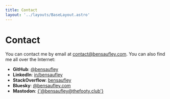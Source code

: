 ```yaml
---
title: Contact
layout: '../layouts/BaseLayout.astro'
---
```




# Contact

You can contact me by email at [contact@bensaufley.com](mailto:contact@bensaufley.com). You can also find me all over the Internet:

<ul class={styles.contact}>
  <li><GitHub /> <strong>GitHub</strong>: <a href="https://github.com/bensaufley" target="_blank">@bensaufley</a></li>
  <li><LinkedIn /> <strong>LinkedIn</strong>: <a href="https://www.linkedin.com/in/bensaufley" target="_blank">in/bensaufley</a></li>
  <li><StackOverflow /> <strong>StackOverflow</strong>: <a href="https://stackoverflow.com/users/323677/ben-saufley?tab=profile" target="_blank">bensaufley</a></li>
  <li><Bluesky /> <strong>Bluesky</strong>: <a href="https://bsky.app/profile/bensaufley.com" target="_blank">@bensaufley.com</a></li>
  <li><Mastodon /> <strong>Mastodon</strong>: <a href="https://thefooty.club/@bensaufley" target="_blank">{'@bensaufley@thefooty.club'}</a></li>
</ul>
